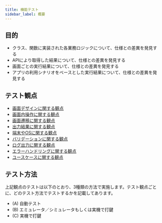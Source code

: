 ```yaml
---
title: 機能テスト
sidebar_label: 概要
---
```


## 目的

- クラス、関数に実装された各業務ロジックについて、仕様との差異を発見する
- APIにより取得した結果について、仕様との差異を発見する
- 画面ごとの実行結果について、仕様との差異を発見する
- アプリの利用シナリオをベースとした実行結果について、仕様との差異を発見する

## テスト観点

- [画面デザインに関する観点](functional-testing/screen-design.mdx)
- [画面内操作に関する観点](functional-testing/screen-operation.mdx)
- [画面遷移に関する観点](functional-testing/screen-transition.mdx)
- [出力結果に関する観点](functional-testing/output-result.mdx)
- [端末やOSに関する観点](functional-testing/terminal-os.mdx)
- [バリデーションに関する観点](functional-testing/validation-check.mdx)
- [ログ出力に関する観点](functional-testing/log-output.mdx)
- [エラーハンドリングに関する観点](functional-testing/error-handling.mdx)
- [ユースケースに関する観点](functional-testing/use-case.mdx)

## テスト方法

上記観点のテストは以下のとおり、3種類の方法で実施します。テスト観点ごとに、どのテスト方法でテストするかを記載してあります。

- (A) 自動テスト
- (B) エミュレータ／シミュレータもしくは実機で打鍵
- (C) 実機で打鍵
